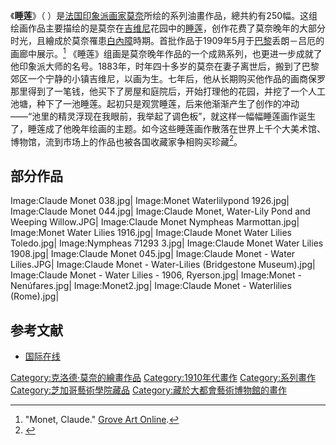 {{noteTA
| 1 = zh-hk:克勞德·莫奈; zh-mo:克勞德·莫奈; zh-cn:克洛德·莫奈; zh-tw:克洛德·莫內;
| 2 = zh-hk:莫奈; zh-mo:莫奈; zh-cn:莫奈; zh-tw:莫內;
}}

《'''睡莲'''》（{{lang-fr|Les Nymphéas}} {{IPA-fr|nɛ̃.fe.a|pron}}）是[[法国|法国]][[印象派|印象派]][[画家|画家]][[莫奈|莫奈]]所绘的系列油畫作品，總共約有250幅。这组绘画作品主要描绘的是莫奈在[[吉维尼|吉维尼]]花园中的[[睡莲|睡莲]]，创作花费了莫奈晚年的大部分时光，且繪成於莫奈罹患[[白內障|白內障]]時期。首批作品于1909年5月于[[巴黎|巴黎]]丢朗－吕厄的画廊中展示。<ref name=A>"Monet, Claude." [[Grove_Art_Online|Grove Art Online]].</ref>
《睡莲》组画是莫奈晚年作品的一个成熟系列，也更进一步成就了他印象派大师的名号。1883年，时年四十多岁的莫奈在妻子离世后，搬到了巴黎郊区一个宁静的小镇吉维尼，以画为生。七年后，他从长期购买他作品的画商保罗那里得到了一笔钱，他买下了房屋和庭院后，开始打理他的花园，并挖了一个人工池塘，种下了一池睡莲。起初只是观赏睡莲，后来他渐渐产生了创作的冲动——“池里的精灵浮现在我眼前，我举起了调色板”，就这样一幅幅睡莲画作诞生了，睡莲成了他晚年绘画的主题。如今这些睡莲画作散落在世界上千个大美术馆、博物馆，流到市场上的作品也被各国收藏家争相购买珍藏<ref>{{Cite web |url=http://collection.sina.com.cn/dfz/henan/sh/2017-05-16/doc-ifyfeius7982749.shtml |title=莫奈一生到底画了多少幅睡莲 |access-date=2019-01-24 |archive-date=2019-06-09 |archive-url=https://web.archive.org/web/20190609193514/http://collection.sina.com.cn/dfz/henan/sh/2017-05-16/doc-ifyfeius7982749.shtml |dead-url=no }}</ref>。

==部分作品==
<gallery>
Image:Claude Monet 038.jpg|
Image:Monet Waterlilypond 1926.jpg|
Image:Claude Monet 044.jpg|
Image:Claude Monet, Water-Lily Pond and Weeping Willow.JPG|
Image:Claude Monet Nympheas Marmottan.jpg|
Image:Monet Water Lilies 1916.jpg|
Image:Claude Monet Water Lilies Toledo.jpg|
Image:Nympheas 71293 3.jpg|
Image:Claude Monet Water Lilies 1908.jpg|
Image:Claude Monet 045.jpg|
Image:Claude Monet - Water Lilies.JPG|
Image:Claude Monet - Water-Lilies (Bridgestone Museum).jpg|
Image:Claude Monet - Water Lilies - 1906, Ryerson.jpg|
Image:Monet - Nenúfares.jpg|
Image:Monet2.jpg|
Image:Claude Monet - Waterlilies (Rome).jpg|
</gallery>

==参考文献==
{{reflist}}

{{Commons cat|Water Lilies by Claude Monet}}
*[http://gb.cri.cn/9223/2006/07/18/882@1137190.htm 国际在线] {{Wayback|url=http://gb.cri.cn/9223/2006/07/18/882@1137190.htm |date=20160304113155 }}
{{莫奈}}
{{Authority control}}
{{美术小作品}}
[[Category:克洛德·莫奈的繪畫作品|Category:克洛德·莫奈的繪畫作品]]
[[Category:1910年代畫作|Category:1910年代畫作]]
[[Category:系列畫作|Category:系列畫作]]
[[Category:芝加哥藝術學院藏品|Category:芝加哥藝術學院藏品]]
[[Category:藏於大都會藝術博物館的畫作|Category:藏於大都會藝術博物館的畫作]]